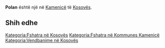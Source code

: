 {{Fshat në 
 | Emri                = Polan
 | EmriAlt                = 
 | NAME_SHORT_FORM=      
 | NAME_GENERIC=      
 | NAME_SORT_NAME_RO=      POLAN
 | FULL_NAME_RO = Polan
 | FULL_NAME_ND_RO=Polan
 | SORT_NAME_RG=POLAN
 | FULL_NAME_RG=Polan
 | FULL_NAME_ND_RG=Polan
 | SRP_NAME_SHORT_FORM=      
 | SRP_NAME_GENERIC=      
 | SRP_NAME_SORT_NAME_RO=      
 | SRP_FULL_NAME_RO = 
 | SRP_FULL_NAME_ND_RO=
 | SRP_SORT_NAME_RG=
 | SRP_FULL_NAME_RG=
 | SRP_FULL_NAME_ND_RG=
 | Emri (Rasa dhanore) = 
 | Figura              = 
 | Shteti              = Kosovo
 | Komuna              = Kamenicë
 | Kodi postar         = 
 | Sipërfaqja          = 

 | Popullsia           = 

 | Regj. i popullsisë  = 
 | Dend. e popullsisë  = 
 | Faqja zyrtare       = 
 <!--- Koordinatat ----> 
 | Gjerësia            = 42.720833
 | Gjatësia            = 20.608889
 | Lartësia            = 
}}
'''Polan''' është një [[]] në [[Kamenicë]] të [[Kosovës]].

<!-- == Gjeografia == -->
<!-- == Historia == -->
<!-- == Demografia == -->
== Shih edhe ==
{{Komuna Kamenicë}}
{{Kosovo-Administrata-Cung}}

[[Kategoria:Fshatra në Kosovës]]
[[Kategoria:Fshatra në Kommunes Kamenicë]]
[[Kategoria:Vendbanime në Kosovës]]